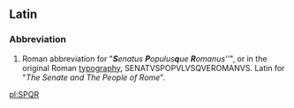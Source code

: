 ==Latin==
===Abbreviation===

{{wikipedia}}

# Roman abbreviation for "<i>'''S'''enatus '''P'''opulus'''q'''ue '''R'''omanus''</i>", or in the original Roman [[typography]], SENATVSPOPVLVSQVEROMANVS.  Latin for "<i>The Senate and The People of Rome</i>".

[[pl:SPQR]]